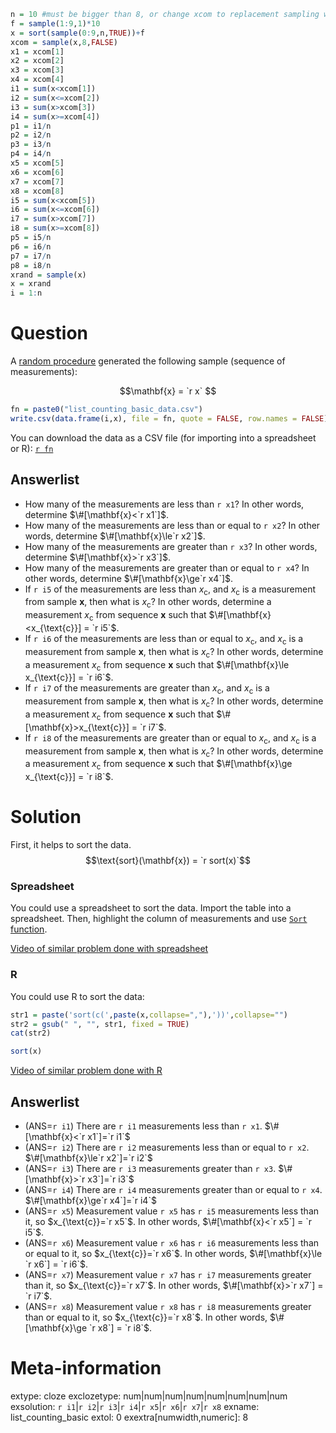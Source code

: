 ```r
n = 10 #must be bigger than 8, or change xcom to replacement sampling with T
f = sample(1:9,1)*10
x = sort(sample(0:9,n,TRUE))+f
xcom = sample(x,8,FALSE)
x1 = xcom[1]
x2 = xcom[2]
x3 = xcom[3]
x4 = xcom[4]
i1 = sum(x<xcom[1])
i2 = sum(x<=xcom[2])
i3 = sum(x>xcom[3])
i4 = sum(x>=xcom[4])
p1 = i1/n
p2 = i2/n
p3 = i3/n
p4 = i4/n
x5 = xcom[5]
x6 = xcom[6]
x7 = xcom[7]
x8 = xcom[8]
i5 = sum(x<xcom[5])
i6 = sum(x<=xcom[6])
i7 = sum(x>xcom[7])
i8 = sum(x>=xcom[8])
p5 = i5/n
p6 = i6/n
p7 = i7/n
p8 = i8/n
xrand = sample(x)
x = xrand
i = 1:n
```


Question
========

A [random procedure](https://en.wikipedia.org/wiki/Random_number_generation){target="blank"} generated the following sample (sequence of measurements):

$$\mathbf{x} = `r x` $$

```r
fn = paste0("list_counting_basic_data.csv")
write.csv(data.frame(i,x), file = fn, quote = FALSE, row.names = FALSE)
```

You can download the data as a CSV file (for importing into a spreadsheet or R): 
[`r fn`](`r fn`)

Answerlist
--------
* How many of the measurements are less than `r x1`? In other words, determine $\#[\mathbf{x}<`r x1`]$.
* How many of the measurements are less than or equal to `r x2`? In other words, determine $\#[\mathbf{x}\le`r x2`]$.
* How many of the measurements are greater than `r x3`? In other words, determine $\#[\mathbf{x}>`r x3`]$.
* How many of the measurements are greater than or equal to `r x4`? In other words, determine $\#[\mathbf{x}\ge`r x4`]$.
* If `r i5` of the measurements are less than $x_{\text{c}}$, and $x_{\text{c}}$ is a measurement from sample $\mathbf{x}$, then what is $x_{\text{c}}$? In other words, determine a measurement $x_{\text{c}}$ from sequence $\mathbf{x}$ such that $\#[\mathbf{x}<x_{\text{c}}] = `r i5`$.
* If `r i6` of the measurements are less than or equal to $x_{\text{c}}$, and $x_{\text{c}}$ is a measurement from sample $\mathbf{x}$, then what is $x_{\text{c}}$? In other words, determine a measurement $x_{\text{c}}$ from sequence $\mathbf{x}$ such that $\#[\mathbf{x}\le x_{\text{c}}] = `r i6`$.
* If `r i7` of the measurements are greater than $x_{\text{c}}$, and $x_{\text{c}}$ is a measurement from sample $\mathbf{x}$, then what is $x_{\text{c}}$? In other words, determine a measurement $x_{\text{c}}$ from sequence $\mathbf{x}$ such that $\#[\mathbf{x}>x_{\text{c}}] = `r i7`$.
* If `r i8` of the measurements are greater than or equal to $x_{\text{c}}$, and $x_{\text{c}}$ is a measurement from sample $\mathbf{x}$, then what is $x_{\text{c}}$? In other words, determine a measurement $x_{\text{c}}$ from sequence $\mathbf{x}$ such that $\#[\mathbf{x}\ge x_{\text{c}}] = `r i8`$.


Solution
========



First, it helps to sort the data.
$$\text{sort}(\mathbf{x}) = `r sort(x)`$$

### Spreadsheet 

You could use a spreadsheet to sort the data. Import the table into a spreadsheet. Then, highlight the column of measurements and use [``Sort`` function](https://wiki.openoffice.org/wiki/Documentation/OOo3_User_Guides/Calc_Guide/Sorting_data){target="blank"}.

[Video of similar problem done with spreadsheet](https://vimeo.com/531555818){target="_blank"}

### R

You could use R to sort the data:

```r
str1 = paste('sort(c(',paste(x,collapse=","),'))',collapse="")
str2 = gsub(" ", "", str1, fixed = TRUE)
cat(str2)
```

```r
sort(x)
```

[Video of similar problem done with R](https://vimeo.com/531555788){target="_blank"}


Answerlist
--------
* (ANS=`r i1`) There are `r i1` measurements less than `r x1`. $\#[\mathbf{x}<`r x1`]=`r i1`$ 
* (ANS=`r i2`) There are `r i2` measurements less than or equal to `r x2`. $\#[\mathbf{x}\le`r x2`]=`r i2`$
* (ANS=`r i3`) There are `r i3` measurements greater than `r x3`. $\#[\mathbf{x}>`r x3`]=`r i3`$
* (ANS=`r i4`) There are `r i4` measurements greater than or equal to `r x4`. $\#[\mathbf{x}\ge`r x4`]=`r i4`$
* (ANS=`r x5`) Measurement value `r x5` has `r i5` measurements less than it, so $x_{\text{c}}=`r x5`$. In other words, $\#[\mathbf{x}<`r x5`] = `r i5`$.
* (ANS=`r x6`) Measurement value `r x6` has `r i6` measurements less than or equal to it, so $x_{\text{c}}=`r x6`$. In other words, $\#[\mathbf{x}\le `r x6`] = `r i6`$.
* (ANS=`r x7`) Measurement value `r x7` has `r i7` measurements greater than it, so $x_{\text{c}}=`r x7`$. In other words, $\#[\mathbf{x}>`r x7`] = `r i7`$.
* (ANS=`r x8`) Measurement value `r x8` has `r i8` measurements greater than or equal to it, so $x_{\text{c}}=`r x8`$. In other words, $\#[\mathbf{x}\ge `r x8`] = `r i8`$.


Meta-information
================
extype: cloze
exclozetype: num|num|num|num|num|num|num|num
exsolution: `r i1`|`r i2`|`r i3`|`r i4`|`r x5`|`r x6`|`r x7`|`r x8`
exname: list_counting_basic
extol: 0
exextra[numwidth,numeric]: 8
